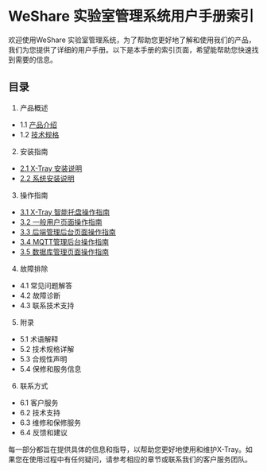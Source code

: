 # WeShare 实验室管理系统用户手册索引

欢迎使用WeShare 实验室管理系统，为了帮助您更好地了解和使用我们的产品，我们为您提供了详细的用户手册。以下是本手册的索引页面，希望能帮助您快速找到需要的信息。
## 目录

1. 产品概述
- 1.1 [产品介绍](./introduction#产品介绍)
- 1.2 [技术规格](./introduction#技术规格)

2. 安装指南

- [2.1 X-Tray 安装说明](./install/X-Tray-install.mdx)
- [2.2 系统安装说明](./install/System-install.mdx)

3. 操作指南

- [3.1 X-Tray 智能托盘操作指南](./operation/X-Tray-operation)
- [3.2 一般用户页面操作指南](./operation/user-operation)
- [3.3 后端管理后台页面操作指南](./operation/admin-operation)
- [3.4 MQTT管理后台操作指南](./operation/MQTT-operation)
- [3.5 数据库管理页面操作指南](./operation/database-operation)

4. 故障排除

- 4.1 常见问题解答
- 4.2 故障诊断
- 4.3 联系技术支持

5. 附录

- 5.1 术语解释
- 5.2 技术规格详解
- 5.3 合规性声明
- 5.4 保修和服务信息

6. 联系方式

- 6.1 客户服务
- 6.2 技术支持
- 6.3 维修和保修服务
- 6.4 反馈和建议

每一部分都旨在提供具体的信息和指导，以帮助您更好地使用和维护X-Tray。如果您在使用过程中有任何疑问，请参考相应的章节或联系我们的客户服务团队。
